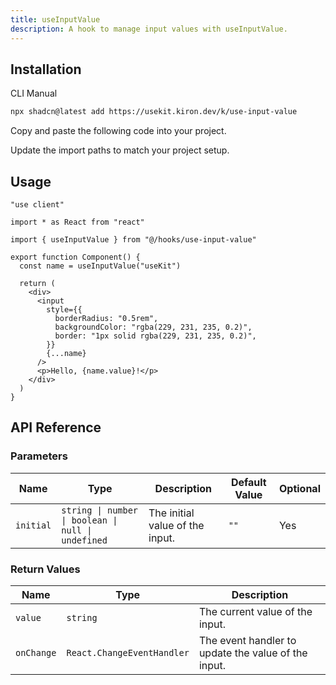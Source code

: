 ```yaml
---
title: useInputValue
description: A hook to manage input values with useInputValue.
---
```


<ComponentPreview name="use-input-value-demo" />

## Installation

<CodeTabs>

<TabsList>
  <TabsTrigger value="cli">CLI</TabsTrigger>
  <TabsTrigger value="manual">Manual</TabsTrigger>
</TabsList>

<TabsContent value="cli">

```bash
npx shadcn@latest add https://usekit.kiron.dev/k/use-input-value
```

</TabsContent>

<TabsContent value="manual">

<Steps>

<Step>Copy and paste the following code into your project.</Step>

<ComponentSource name="use-input-value" />

<Step>Update the import paths to match your project setup.</Step>

</Steps>

</TabsContent>

</CodeTabs>

## Usage

```tsx {5, 8}
"use client"

import * as React from "react"

import { useInputValue } from "@/hooks/use-input-value"

export function Component() {
  const name = useInputValue("useKit")

  return (
    <div>
      <input
        style={{
          borderRadius: "0.5rem",
          backgroundColor: "rgba(229, 231, 235, 0.2)",
          border: "1px solid rgba(229, 231, 235, 0.2)",
        }}
        {...name}
      />
      <p>Hello, {name.value}!</p>
    </div>
  )
}
```

## API Reference

### Parameters

| Name      | Type                                               | Description                     | Default Value | Optional |
| --------- | -------------------------------------------------- | ------------------------------- | ------------- | -------- |
| `initial` | `string \| number \| boolean \| null \| undefined` | The initial value of the input. | `""`          | Yes      |

### Return Values

| Name       | Type                       | Description                                         |
| ---------- | -------------------------- | --------------------------------------------------- |
| `value`    | `string`                   | The current value of the input.                     |
| `onChange` | `React.ChangeEventHandler` | The event handler to update the value of the input. |
